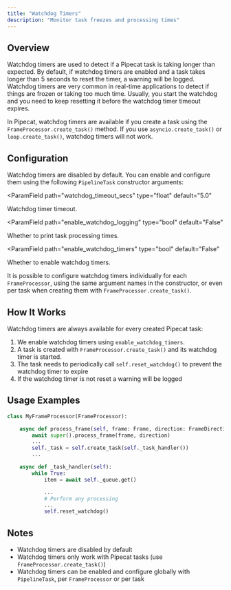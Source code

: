 ```yaml
---
title: "Watchdog Timers"
description: "Monitor task freezes and processing times"
---
```


## Overview

Watchdog timers are used to detect if a Pipecat task is taking longer than expected. By default, if watchdog timers are enabled and a task takes longer than 5 seconds to reset the timer, a warning will be logged. Watchdog timers are very common in real-time applications to detect if things are frozen or taking too much time. Usually, you start the watchdog and you need to keep resetting it before the watchdog timer timeout expires.

In Pipecat, watchdog timers are available if you create a task using the `FrameProcessor.create_task()` method. If you use `asyncio.create_task()` or `loop.create_task()`, watchdog timers will not work.

## Configuration

Watchdog timers are disabled by default. You can enable and configure them using the following `PipelineTask` constructor arguments:

<ParamField
  path="watchdog_timeout_secs"
  type="float"
  default="5.0"
>
  Watchdog timer timeout.
</ParamField>

<ParamField
  path="enable_watchdog_logging"
  type="bool"
  default="False"
>
  Whether to print task processing times.
</ParamField>

<ParamField
  path="enable_watchdog_timers"
  type="bool"
  default="False"
>
  Whether to enable watchdog timers.
</ParamField>

It is possible to configure watchdog timers individually for each `FrameProcessor`, using the same argument names in the constructor, or even per task when creating them with `FrameProcessor.create_task()`.

## How It Works

Watchdog timers are always available for every created Pipecat task:

1. We enable watchdog timers using `enable_watchdog_timers`.
2. A task is created with `FrameProcessor.create_task()` and its watchdog timer is started.
3. The task needs to periodically call `self.reset_watchdog()` to prevent the watchdog timer to expire
4. If the watchdog timer is not reset a warning will be logged

## Usage Examples

```python
class MyFrameProcessor(FrameProcessor):

    async def process_frame(self, frame: Frame, direction: FrameDirection):
        await super().process_frame(frame, direction)
        ...
        self._task = self.create_task(self._task_handler())
        ...

    async def _task_handler(self):
        while True:
            item = await self._queue.get()

            ...
            # Perform any processing
            ...
            self.reset_watchdog()
```

## Notes

- Watchdog timers are disabled by default
- Watchdog timers only work with Pipecat tasks (use `FrameProcessor.create_task()`)
- Watchdog timers can be enabled and configure globally with `PipelineTask`, per `FrameProcessor` or per task
